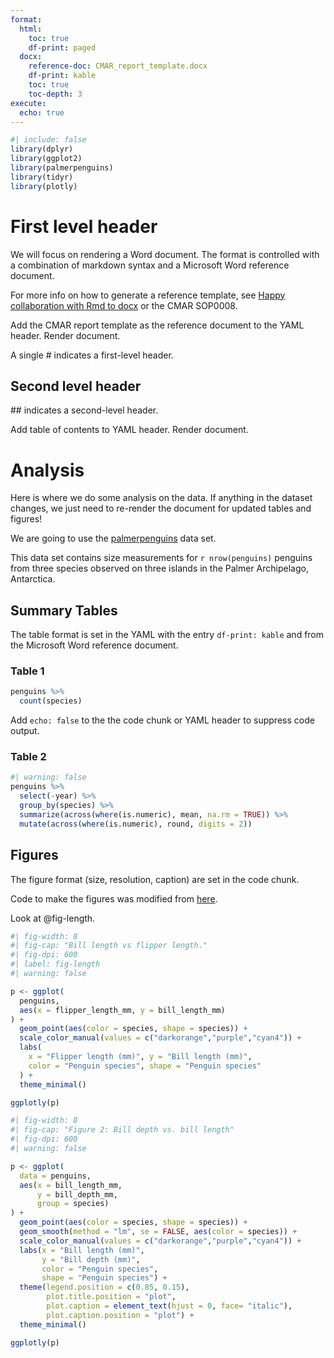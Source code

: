 ```yaml
---
format: 
  html:
    toc: true
    df-print: paged
  docx: 
    reference-doc: CMAR_report_template.docx
    df-print: kable
    toc: true
    toc-depth: 3
execute: 
  echo: true
---
```


\newpage

```r
#| include: false
library(dplyr)
library(ggplot2)
library(palmerpenguins)
library(tidyr)
library(plotly)
```

# First level header

We will focus on rendering a Word document. The format is controlled with a combination of markdown syntax and a Microsoft Word reference document.

For more info on how to generate a reference template, see [Happy collaboration with Rmd to docx](https://rmarkdown.rstudio.com/articles_docx.html) or the CMAR SOP0008.

Add the CMAR report template as the reference document to the YAML header. Render document.

A single \# indicates a first-level header.

## Second level header

\## indicates a second-level header.

Add table of contents to YAML header. Render document.

# Analysis

Here is where we do some analysis on the data. If anything in the dataset changes, we just need to re-render the document for updated tables and figures!

We are going to use the [palmerpenguins](https://allisonhorst.github.io/palmerpenguins/) data set.

This data set contains size measurements for `r nrow(penguins)` penguins from three species observed on three islands in the Palmer Archipelago, Antarctica.

## Summary Tables

The table format is set in the YAML with the entry `df-print: kable` and from the Microsoft Word reference document.

### Table 1

```r
penguins %>% 
  count(species)
```

Add `echo: false` to the the code chunk or YAML header to suppress code output.

### Table 2

```r
#| warning: false
penguins %>% 
  select(-year) %>% 
  group_by(species) %>% 
  summarize(across(where(is.numeric), mean, na.rm = TRUE)) %>% 
  mutate(across(where(is.numeric), round, digits = 2))
```

\newpage

## Figures

The figure format (size, resolution, caption) are set in the code chunk.

Code to make the figures was modified from [here](https://allisonhorst.github.io/palmerpenguins/articles/examples.html).

Look at @fig-length.

```r
#| fig-width: 8
#| fig-cap: "Bill length vs flipper length."
#| fig-dpi: 600
#| label: fig-length
#| warning: false

p <- ggplot(
  penguins, 
  aes(x = flipper_length_mm, y = bill_length_mm)
) +
  geom_point(aes(color = species, shape = species)) +
  scale_color_manual(values = c("darkorange","purple","cyan4")) +
  labs(
    x = "Flipper length (mm)", y = "Bill length (mm)",
    color = "Penguin species", shape = "Penguin species"
  ) +
  theme_minimal()

ggplotly(p)

```

```r
#| fig-width: 8
#| fig-cap: "Figure 2: Bill depth vs. bill length"
#| fig-dpi: 600
#| warning: false

p <- ggplot(
  data = penguins,
  aes(x = bill_length_mm,
      y = bill_depth_mm,
      group = species)
) +
  geom_point(aes(color = species, shape = species)) +
  geom_smooth(method = "lm", se = FALSE, aes(color = species)) +
  scale_color_manual(values = c("darkorange","purple","cyan4")) +
  labs(x = "Bill length (mm)",
       y = "Bill depth (mm)",
       color = "Penguin species",
       shape = "Penguin species") +
  theme(legend.position = c(0.85, 0.15),
        plot.title.position = "plot",
        plot.caption = element_text(hjust = 0, face= "italic"),
        plot.caption.position = "plot") +
  theme_minimal()

ggplotly(p)

```

